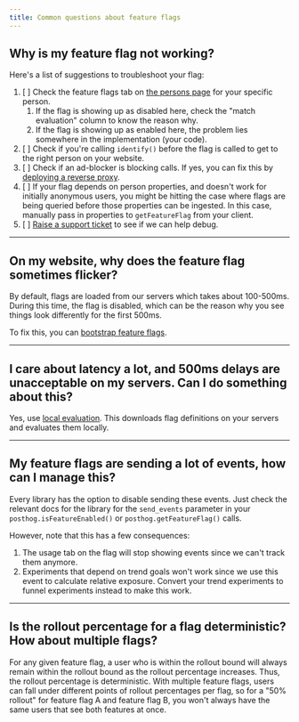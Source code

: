 ```yaml
---
title: Common questions about feature flags
---
```


## Why is my feature flag not working?

Here's a list of suggestions to troubleshoot your flag:

1. [ ] Check the feature flags tab on [the persons page](https://app.posthog.com/persons) for your specific person.
    1. If the flag is showing up as disabled here, check the "match evaluation" column to know the reason why.
    2. If the flag is showing up as enabled here, the problem lies somewhere in the implementation (your code).
2. [ ] Check if you're calling `identify()` before the flag is called to get to the right person on your website.
3. [ ] Check if an ad-blocker is blocking calls. If yes, you can fix this by [deploying a reverse proxy](/docs/advanced/proxy).
4. [ ] If your flag depends on person properties, and doesn't work for initially anonymous users, you might be hitting the case where flags are being queried before those properties can be ingested. In this case, manually pass in properties to `getFeatureFlag` from your client.
5. [ ] [Raise a support ticket](https://app.posthog.com/home#supportModal) to see if we can help debug.


---


## On my website, why does the feature flag sometimes flicker?

By default, flags are loaded from our servers which takes about 100-500ms. During this time, the flag is disabled, which can be the reason why you see things look differently for the first 500ms.

To fix this, you can [bootstrap feature flags](/docs/feature-flags/bootstrapping-and-local-evaluation).

---

## I care about latency a lot, and 500ms delays are unacceptable on my servers. Can I do something about this?

Yes, use [local evaluation](/docs/feature-flags/bootstrapping-and-local-evaluation#server-side-local-evaluation). This downloads flag definitions on your servers and evaluates them locally.

---

## My feature flags are sending a lot of events, how can I manage this?

Every library has the option to disable sending these events. Just check the relevant docs for the library for the `send_events` parameter in your `posthog.isFeatureEnabled()` or `posthog.getFeatureFlag()` calls.

However, note that this has a few consequences:

1. The usage tab on the flag will stop showing events since we can't track them anymore.
2. Experiments that depend on trend goals won't work since we use this event to calculate relative exposure. Convert your trend experiments to funnel experiments instead to make this work.

---

## Is the rollout percentage for a flag deterministic? How about multiple flags?

For any given feature flag, a user who is within the rollout bound will always remain within the rollout bound as the rollout percentage increases. Thus, the rollout percentage is deterministic.
With multiple feature flags, users can fall under different points of rollout percentages per flag, so for a "50% rollout" for feature flag A and feature flag B, you won't always have the same users that see both features at once.
